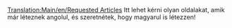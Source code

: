 [[Translation:Main/en/Requested Articles]]
Itt lehet kérni olyan oldalakat, amik már léteznek angolul, és szeretnétek, hogy magyarul is létezzen!